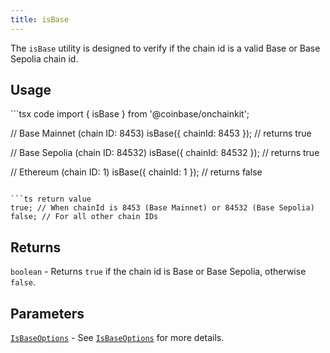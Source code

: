```yaml
---
title: isBase
---
```



The `isBase` utility is designed to verify if the chain id is a valid Base or Base Sepolia chain id.

## Usage

<CodeGroup>
```tsx code
import { isBase } from '@coinbase/onchainkit';

// Base Mainnet (chain ID: 8453)
isBase({ chainId: 8453 }); // returns true

// Base Sepolia (chain ID: 84532)
isBase({ chainId: 84532 }); // returns true

// Ethereum (chain ID: 1)
isBase({ chainId: 1 }); // returns false
```

```ts return value
true; // When chainId is 8453 (Base Mainnet) or 84532 (Base Sepolia)
false; // For all other chain IDs
```
</CodeGroup>

## Returns

`boolean` - Returns `true` if the chain id is Base or Base Sepolia, otherwise `false`.

## Parameters

[`IsBaseOptions`](./types#isbaseoptions) - See [`IsBaseOptions`](./types#isbaseoptions) for more details.


